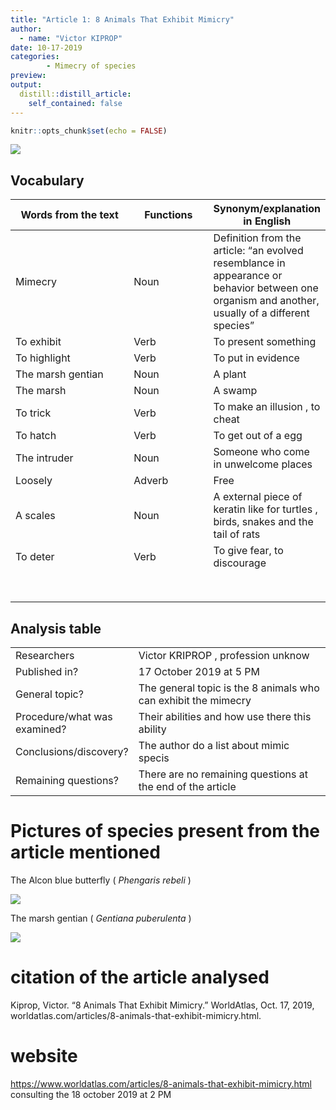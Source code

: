 ```yaml
---
title: "Article 1: 8 Animals That Exhibit Mimicry"  
author: 
  - name: "Victor KIPROP"
date: 10-17-2019
categories:
        - Mimecry of species
preview: 
output:
  distill::distill_article:
    self_contained: false
---
```


```r
knitr::opts_chunk$set(echo = FALSE)
```


![ ](image/Mimic Octopus.jpg )

## Vocabulary 

| Words from the text | Functions   |  Synonym/explanation in English |
| ------------------- | ------------|------------- |
| Mimecry | Noun | Definition from the article: "an evolved resemblance in appearance or behavior between one organism and another, usually of a different species" |
| To exhibit   | Verb | To present something         |
| To highlight  | Verb  | To put in evidence                    |
|  The marsh gentian | Noun   | A plant  |
| The  marsh       | Noun | A swamp |
| To trick      |   Verb  |   To make an illusion , to cheat     |
| To hatch |  Verb     |  To get out of a egg |
| The intruder |  Noun   |  Someone who come in unwelcome places    |
| Loosely    |  Adverb  | Free        |
|   A scales      |   Noun   |  A external piece of keratin like for turtles , birds, snakes and the tail of rats |
|     To deter       |  Verb      |      To give fear, to discourage   |
|               |        |                         |
|               |        |                         |
|               |        |                         |
|               |        |                         |
|               |        |                         |
|               |        |                         |
|               |        |                         |
|               |        |                         |




## Analysis table 

|                              |                                                                     |
| ---------------------------- | ------------------------------------------------------------------- |
| Researchers                  | Victor KRIPROP , profession unknow                       |
| Published in?                | 17 October 2019 at 5 PM                                                     |
| General topic?               | The general topic is the 8 animals who can exhibit the mimecry |
| Procedure/what was examined? |  Their abilities and how use there this ability |
| Conclusions/discovery?       |  The author do a list about mimic specis
| Remaining questions?         | There are no remaining questions at the end of the article 



# Pictures of species present from the article mentioned

The Alcon blue butterfly ( _Phengaris rebeli_ )

![ ](image/the alcon blue butterfly.jpg )

The marsh gentian ( _Gentiana puberulenta_ )

![ ](image/Gentiana Puberulenta.gif )






# citation of the article analysed 
Kiprop, Victor. "8 Animals That Exhibit Mimicry." WorldAtlas, Oct. 17, 2019, worldatlas.com/articles/8-animals-that-exhibit-mimicry.html.

# website
<https://www.worldatlas.com/articles/8-animals-that-exhibit-mimicry.html>
consulting the 18 october 2019 at 2 PM 


